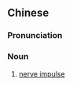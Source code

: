 {{also|神经冲动}}
==Chinese==
{{zh-forms|s=神经冲动|type=22}}

===Pronunciation===
{{zh-pron
|m=shénjīng chōngdòng
|cat=n
}}

===Noun===
{{zh-noun}}

# {{lb|zh|physiology}} [[nerve impulse]]